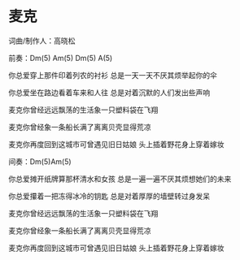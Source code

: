 # 麦克 {#mk .unnumbered} 
  
词曲/制作人：高晓松
  
前奏：Dm(5) Am(5) Dm(5) A(5) 
  
\Dm 你总爱穿上那件印着\Am 列农的衬衫 总是\Gm 一天一天不厌其烦举起\Aseven 你的伞 

\Dm 你总爱坐在路边看着\Am 车来和人往 总是\Gm 对着沉默的人们发出\Dm 些声响 
  

\Dm 麦克你曾经远远\CM 飘荡的生活象一\Gm 只塑料袋在飞\Dm 翔 

\Dm 麦克你曾经\CM 象一条船长满了\Gm 离离贝壳显得荒\Aseven 凉 

\Dm 麦克你再度\F 回到这城市\CM 可曾遇见旧日姑\F 娘 头上\Gm 插着野花身上穿着嫁\Dm 妆 

间奏：Dm(5)Am(5) 

\Dm 你总爱摊开纸牌算那杯\Am 清水和女孩 总是\Gm 一遍一遍不厌其烦想她们\Aseven 的未来 

\Dm 你总爱攥着一把冻得\Am 冰冷的钥匙 总是\Gm 对着厚厚的墙壁转过\Dm 身发呆 

\Dm 麦克你曾经远远\CM 飘荡的生活象一\Gm 只塑料袋在飞\Dm 翔 

\Dm 麦克你曾经\CM 象一条船长满了\Gm 离离贝壳显得荒\Aseven 凉 

\Dm 麦克你再度\F 回到这城市\CM 可曾遇见旧日姑\F 娘 头上\Gm 插着野花身上穿着嫁妆

\chords{\iD \iGM \iA \iD \iD \iGM \iA }

